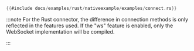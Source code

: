 ```rust title="Native Connection"
{{#include docs/examples/rust/nativeexample/examples/connect.rs}}
```

:::note
For the Rust connector, the difference in connection methods is only reflected in the features used. If the "ws" feature is enabled, only the WebSocket implementation will be compiled.

:::
